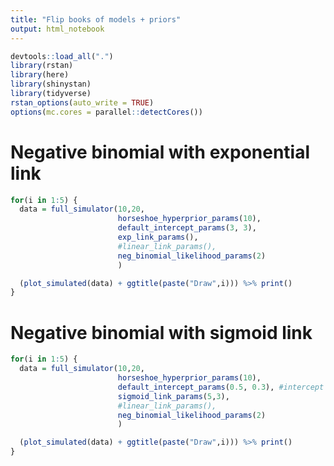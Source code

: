 ```yaml
---
title: "Flip books of models + priors"
output: html_notebook
---
```


```r
devtools::load_all(".")
library(rstan)
library(here)
library(shinystan)
library(tidyverse)
rstan_options(auto_write = TRUE)
options(mc.cores = parallel::detectCores())
```

# Negative binomial with exponential link

```r
for(i in 1:5) {
  data = full_simulator(10,20,
                        horseshoe_hyperprior_params(10), 
                        default_intercept_params(3, 3), 
                        exp_link_params(), 
                        #linear_link_params(),
                        neg_binomial_likelihood_params(2)
                        )

  (plot_simulated(data) + ggtitle(paste("Draw",i))) %>% print()
}

```

# Negative binomial with sigmoid link

```r
for(i in 1:5) {
  data = full_simulator(10,20,
                        horseshoe_hyperprior_params(10), 
                        default_intercept_params(0.5, 0.3), #intercept here is the location of the inflection point
                        sigmoid_link_params(5,3), 
                        #linear_link_params(),
                        neg_binomial_likelihood_params(2)
                        )

  (plot_simulated(data) + ggtitle(paste("Draw",i))) %>% print()
}

```

